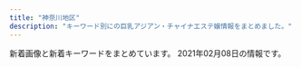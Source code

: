 ```yaml
---
title: "神奈川地区"
description: "キーワード別にの巨乳アジアン・チャイナエステ嬢情報をまとめました。"
---
```


新着画像と新着キーワードをまとめています。
2021年02月08日の情報です。

<DmmAffiliateIns />
<KeywordTable
  shops={
    [
    {
        "url": "http://hoguraku.info/",
        "name": "\u3055\u304f\u3089",
        "img_links": [
            "http://hoguraku.info/_src/22293781/sign.png",
            "http://hoguraku.info/_src/22294029/3_20180513213551306.jpg",
            "http://hoguraku.info/staff-4.jpg",
            "http://hoguraku.info/_src/22296695/pup.png",
            "http://hoguraku.info/_src/22293820/wechatimg744.jpg",
            "http://hoguraku.info/_src/22294024/1_20180513213551260.jpg",
            "http://hoguraku.info/_src/22266488/navi2_02.png",
            "http://hoguraku.info/_src/37673393/wechatimg98.jpg",
            "http://hoguraku.info/staff-2.jpg",
            "http://hoguraku.info/_src/22296687/pup.png",
            "http://hoguraku.info/_src/22294027/wechatimg239.jpg",
            "http://hoguraku.info/_src/22296697/pup.png",
            "http://hoguraku.info/_src/22266496/navi2_06.png",
            "http://hoguraku.info/_src/22266487/navi_02.png",
            "http://hoguraku.info/_src/22266494/navi2_05.png",
            "http://hoguraku.info/_src/22266489/navi_03.png",
            "http://hoguraku.info/_src/22294031/wechatimg175.jpg",
            "http://hoguraku.info/_src/22266486/navi2_01.png",
            "http://hoguraku.info/_src/42747719/img20200505151535254743.png",
            "http://hoguraku.info/_src/22294026/wechatimg239.jpg",
            "http://hoguraku.info/_src/22266491/navi_04.png",
            "http://hoguraku.info/_src/22266524/wechatimg96_20191205204603604.jpg",
            "http://hoguraku.info/_src/22293865/sign.png",
            "http://hoguraku.info/_src/22266485/navi_01.png",
            "http://hoguraku.info/_src/22266490/navi2_03.png",
            "http://hoguraku.info/_src/22294030/wechatimg175.jpg",
            "http://hoguraku.info/_src/22294028/3_20180513213551306.jpg",
            "http://hoguraku.info/_src/22294409/img20180513220122069421.png",
            "http://hoguraku.info/_src/22266398/img20180513214352559347.png",
            "http://hoguraku.info/_src/22266495/navi_06.png",
            "http://hoguraku.info/_src/22293610/pup.png",
            "http://hoguraku.info/_src/22266493/navi_05.png",
            "http://hoguraku.info/_src/22293601/newspinkup.png",
            "http://hoguraku.info/_src/25168346/staff-2_20180823215120776.jpg",
            "http://hoguraku.info/_src/22266492/navi2_04.png",
            "http://hoguraku.info/_src/22266400/wechatimg94_20191205204136458.jpg",
            "http://hoguraku.info/_src/22294025/1_20180513213551260.jpg",
            "http://hoguraku.info/staff-1.jpg",
            "http://hoguraku.info/staff-3.jpg"
        ],
        "station": "JR\u5927\u8239\u99c5\u6771\u53e3",
        "keywords": {}
    },
    {
        "url": "http://civebt.xyz/",
        "name": "\u9b54\u6cd5\u306e\u5973\u738b",
        "keywords": {
            "E": 8,
            "G": 4
        },
        "img_links": [
            "http://civebt.xyz/templets/default/picture/rec1.png",
            "http://civebt.xyz/uploads/201102/1-201102130FY09.png",
            "http://civebt.xyz/uploads/180620/1-1P62010154K00.png",
            "http://civebt.xyz/uploads/201103/1-201103091122a3.jpg",
            "http://civebt.xyz/uploads/201103/1-201103143450506.jpg",
            "http://civebt.xyz/uploads/201102/1-2011021306404K.png",
            "http://civebt.xyz/templets/default/picture/news.jpg",
            "http://civebt.xyz/uploads/201103/1-201103091150648.jpg",
            "http://civebt.xyz/templets/default/picture/staff_t.jpg",
            "http://civebt.xyz/templets/default/picture/interior_t.jpg",
            "http://civebt.xyz/uploads/201103/1-201103091136248.jpg",
            "http://civebt.xyz/uploads/180620/1-1P62010193X63.jpg",
            "http://civebt.xyz/templets/default/picture/head.jpg"
        ],
        "station": "\u6e58\u5357\u53f0\u99c5\u897f\u53e3"
    },
    {
        "url": "http://www.cc-girl.work/",
        "station": "\u4e0a\u5927\u5ca1\u99c5",
        "keywords": {},
        "name": "yuyu-\u3086\u3046\u3086-",
        "img_links": [
            "http://www.cc-girl.work/images/mobile.jpg",
            "http://www.cc-girl.work/images/3.jpg",
            "http://www.cc-girl.work/images/line.png",
            "http://www.cc-girl.work/images/rec1.jpg",
            "http://www.cc-girl.work/img/yaya1.jpg",
            "http://www.cc-girl.work/img/yuki1.jpg",
            "http://www.cc-girl.work/images/staff_t.jpg",
            "http://www.cc-girl.work/images/ac1.jpg",
            "http://www.cc-girl.work/images/sys1.jpg",
            "http://www.cc-girl.work/images/head.jpg",
            "http://www.cc-girl.work/images/int1.jpg",
            "http://www.cc-girl.work/images/interior_t.jpg",
            "http://www.cc-girl.work/img/miho1.jpg",
            "http://www.cc-girl.work/img/ai1.jpg",
            "http://www.cc-girl.work/images/5.jpg",
            "http://www.cc-girl.work/images/11.jpg",
            "http://www.cc-girl.work/img/momo1.jpg",
            "http://www.cc-girl.work/images/sys2.jpg",
            "http://www.cc-girl.work/images/8.jpg",
            "http://www.cc-girl.work/images/1.jpg",
            "http://www.cc-girl.work/images/rec2.jpg",
            "http://www.cc-girl.work/img/kaoru1.jpg",
            "http://www.cc-girl.work/img/yuri1.jpg",
            "http://www.cc-girl.work/img/kumi1.jpg",
            "http://www.cc-girl.work/images/4.jpg",
            "http://www.cc-girl.work/images/6.jpg",
            "http://www.cc-girl.work/images/10.jpg",
            "http://www.cc-girl.work/img/eri1.jpg",
            "http://www.cc-girl.work/images/7.jpg",
            "http://www.cc-girl.work/images/ta.jpg",
            "http://www.cc-girl.work/img/mari1.jpg",
            "http://www.cc-girl.work/images/news.jpg",
            "http://www.cc-girl.work/img/sizuka1.jpg",
            "http://www.cc-girl.work/images/9.jpg",
            "http://www.cc-girl.work/images/2.jpg"
        ]
    },
    {
        "img_links": [
            "http://izumi.ests.jp/images/mobile.jpg",
            "http://izumi.ests.jp/photos/sites/54/2020/09/2020092004565418.jpg",
            "http://izumi.ests.jp/photos/sites/54/2020/12/2020121307073529.jpg",
            "http://izumi.ests.jp/images/info.jpg",
            "http://izumi.ests.jp/images/s3.jpg",
            "http://izumi.ests.jp/images/service2.jpg",
            "http://izumi.ests.jp/images/room4.jpg",
            "http://izumi.ests.jp/images/room1.jpg",
            "http://izumi.ests.jp/photos/sites/54/2019/10/2019100205593058.jpg",
            "http://izumi.ests.jp/images/room3.jpg",
            "http://izumi.ests.jp/images/room2.jpg",
            "http://izumi.ests.jp/photos/sites/54/2020/05/2020051209400132.jpg",
            "http://izumi.ests.jp/photos/sites/54/2019/10/2019100205592997.jpg",
            "http://izumi.ests.jp/images/s1.jpg",
            "http://izumi.ests.jp/images/service3.jpg",
            "http://izumi.ests.jp/photos/sites/54/2020/07/2020070605483923.jpg",
            "http://izumi.ests.jp/images/s_news.jpg",
            "http://izumi.ests.jp/images/service4.jpg",
            "http://izumi.ests.jp/images/top.jpg",
            "http://izumi.ests.jp/images/service1.jpg",
            "http://izumi.ests.jp/images/info2.jpg"
        ],
        "url": "http://izumi.ests.jp/",
        "keywords": {
            "85": 28,
            "E": 7,
            "87": 7,
            "86": 7,
            "D": 35
        },
        "name": "\u6e58\u5357\u604b",
        "station": "\u6e58\u5357\u53f0\u99c5\u897f\u53e3"
    },
    {
        "img_links": [
            "http://ikoi.esjp.xyz/img/lr_01.jpg",
            "http://ikoi.esjp.xyz/girl/6.jpg",
            "http://ikoi.esjp.xyz/i/img/photo02.jpg",
            "http://ikoi.esjp.xyz/img/qr.jpg",
            "http://ikoi.esjp.xyz/img/sub_staff.jpg",
            "http://ikoi.esjp.xyz/i/img/photo01.jpg",
            "http://ikoi.esjp.xyz/i/img/photo03.jpg",
            "http://ikoi.esjp.xyz/i/img/photo06.jpg",
            "http://ikoi.esjp.xyz/img/room/photo03.jpg",
            "http://ikoi.esjp.xyz/girl/5.jpg",
            "http://ikoi.esjp.xyz/img/059.png",
            "http://ikoi.esjp.xyz/i/img/photo05.jpg",
            "http://ikoi.esjp.xyz/img/capinfo.jpg",
            "http://ikoi.esjp.xyz/girl/2.jpg",
            "http://ikoi.esjp.xyz/img/room/photo06.jpg",
            "http://ikoi.esjp.xyz/img/rec_top.png",
            "http://ikoi.esjp.xyz/girl/1.jpg",
            "http://ikoi.esjp.xyz/img/room/photo05.jpg",
            "http://ikoi.esjp.xyz/img/lr_02.jpg",
            "http://ikoi.esjp.xyz/girl/3.jpg",
            "http://ikoi.esjp.xyz/img/room/photo01.jpg",
            "http://ikoi.esjp.xyz/i/img/photo04.jpg",
            "http://ikoi.esjp.xyz/girl/4.jpg",
            "http://ikoi.esjp.xyz/img/room/photo02.jpg",
            "http://ikoi.esjp.xyz/img/pro_girl_line.jpg",
            "http://ikoi.esjp.xyz/img/room/photo04.jpg",
            "http://ikoi.esjp.xyz/img/top_pickback.png"
        ],
        "url": "http://ikoi.esjp.xyz/",
        "name": "\u61a9",
        "keywords": {},
        "station": "\u8ffd\u6d5c\u99c5"
    },
    {
        "url": "http://biraku.est-u.com",
        "img_links": [
            "http://biraku.est-u.com/images/index_12.png",
            "http://biraku.est-u.com/images/index_06.png",
            "http://biraku.est-u.com/staff/3.jpg",
            "http://biraku.est-u.com/images/staff_08.png",
            "http://biraku.est-u.com/images/s3.jpg",
            "http://biraku.est-u.com/images/indexb_08.png",
            "http://biraku.est-u.com/staff/1.jpg",
            "http://biraku.est-u.com/images/04.jpg",
            "http://biraku.est-u.com/staff/6.jpg",
            "http://biraku.est-u.com/images/index_04.png",
            "http://biraku.est-u.com/images/03.jpg",
            "http://biraku.est-u.com/images/02.jpg",
            "http://biraku.est-u.com/images/index2_07.png",
            "http://biraku.est-u.com/images/index_10.png",
            "http://biraku.est-u.com/images/06.jpg",
            "http://biraku.est-u.com/images/index_08.png",
            "http://biraku.est-u.com/staff/4.jpg",
            "http://biraku.est-u.com/staff/5.jpg",
            "http://biraku.est-u.com/images/index_07.png",
            "http://biraku.est-u.com/images/index_05.png",
            "http://biraku.est-u.com/images/01.jpg",
            "http://biraku.est-u.com/staff/2.jpg"
        ],
        "name": "\u7f8e\u697d",
        "station": "\u65b0\u9017\u5b50\u99c5\u5317\u53e31",
        "keywords": {}
    },
    {
        "name": "\u83ef\u84ee",
        "station": "JR\u8305\u30f6\u5d0e\u99c5\u5317\u53e3",
        "url": "http://karen.ies.fun/",
        "keywords": {
            "86": 3,
            "D": 3
        },
        "img_links": [
            "http://karen.ies.fun/images/1.jpg",
            "http://karen.ies.fun/photos/sites/12/2018/10/2018100413085114.jpg",
            "http://karen.ies.fun/images/info2.jpg",
            "http://karen.ies.fun/images/amore.jpg",
            "http://karen.ies.fun/photos/sites/12/2018/10/2018100413085055.jpg",
            "http://karen.ies.fun/images/room2.jpg",
            "http://karen.ies.fun/images/bj3.jpg",
            "http://karen.ies.fun/images/s_link.jpg",
            "http://karen.ies.fun/images/room1.jpg",
            "http://karen.ies.fun/images/mobile.jpg",
            "http://karen.ies.fun/images/s_info.jpg",
            "http://karen.ies.fun/images/top.jpg",
            "http://karen.ies.fun/images/room4.jpg",
            "http://karen.ies.fun/images/bj1.jpg",
            "http://karen.ies.fun/images/room3.jpg",
            "http://karen.ies.fun/photos/sites/12/2019/04/2019042908245397.jpg",
            "http://karen.ies.fun/images/s_staff.jpg"
        ]
    },
    {
        "station": "JR\u8305\u30f6\u5d0e\u99c5\u5357\u53e3",
        "url": "http://www.hamabei.com/",
        "keywords": {},
        "img_links": [
            "http://www.hamabei.com/images/buttona_07.jpg",
            "http://www.hamabei.com/images/nana1.jpg",
            "http://www.hamabei.com/images/kaori1.jpg",
            "http://www.hamabei.com/images/giral007.jpg",
            "http://www.hamabei.com/images/qr.jpg",
            "http://www.hamabei.com/images/giral012.jpg",
            "http://www.hamabei.com/images/giral014.jpg",
            "http://www.hamabei.com/images/buttona_05.jpg",
            "http://www.hamabei.com/images/buttona_06.jpg",
            "http://www.hamabei.com/images/buttona_08.jpg",
            "http://www.hamabei.com/images/giral015.jpg",
            "http://www.hamabei.com/images/miki1.jpg",
            "http://www.hamabei.com/images/buttona_04.jpg",
            "http://www.hamabei.com/images/yuka1.jpg",
            "http://www.hamabei.com/images/giral009.jpg",
            "http://www.hamabei.com/images/buttona_03.jpg"
        ],
        "name": "\u6d5c\u8fba\u306e\u604b"
    },
    {
        "station": "JR\u85e4\u6ca2\u99c5\u5357\u53e3",
        "url": "http://f-kaori.work/",
        "name": "\u85ab",
        "img_links": [
            "http://f-kaori.work/sp/images/int2.png",
            "http://f-kaori.work/images/8.jpg",
            "http://f-kaori.work/img/yumi1.jpg",
            "http://f-kaori.work/images/sisu.png",
            "http://f-kaori.work/sp/img/yoka1.jpg",
            "http://f-kaori.work/sp/img/sin1.jpg",
            "http://f-kaori.work/sp/images/rec3.png",
            "http://f-kaori.work/images/interior_t.jpg",
            "http://f-kaori.work/sp/images/news.png",
            "http://f-kaori.work/img/sasa1.jpg",
            "http://f-kaori.work/sp/images/sisu_t.png",
            "http://f-kaori.work/sp/images/int1.png",
            "http://f-kaori.work/sp/menu/interior.jpg",
            "http://f-kaori.work/sp/images/6.jpg",
            "http://f-kaori.work/sp/menu/staff.jpg",
            "http://f-kaori.work/images/line.png",
            "http://f-kaori.work/sp/img/aya1.jpg",
            "http://f-kaori.work/sp/images/5.jpg",
            "http://f-kaori.work/sp/images/8.jpg",
            "http://f-kaori.work/images/1.jpg",
            "http://f-kaori.work/sp/images/3.jpg",
            "http://f-kaori.work/sp/images/1.jpg",
            "http://f-kaori.work/images/rec2.jpg",
            "http://f-kaori.work/sp/images/newsb.png",
            "http://f-kaori.work/sp/images/top.jpg",
            "http://f-kaori.work/img/yoka1.jpg",
            "http://f-kaori.work/images/news.png",
            "http://f-kaori.work/sp/images/footer.png",
            "http://f-kaori.work/images/sys.png",
            "http://f-kaori.work/sp/images/tel.jpg",
            "http://f-kaori.work/sp/images/staff_t.jpg",
            "http://f-kaori.work/img/sin1.jpg",
            "http://f-kaori.work/images/int2.png",
            "http://f-kaori.work/sp/images/7.jpg",
            "http://f-kaori.work/images/sisu_t.jpg",
            "http://f-kaori.work/images/rec1.png",
            "http://f-kaori.work/images/7.jpg",
            "http://f-kaori.work/sp/img/yumi1.jpg",
            "http://f-kaori.work/images/6.jpg",
            "http://f-kaori.work/images/int1.png",
            "http://f-kaori.work/images/3.jpg",
            "http://f-kaori.work/sp/images/pc.jpg",
            "http://f-kaori.work/images/concept.png",
            "http://f-kaori.work/img/aya1.jpg",
            "http://f-kaori.work/sp/img/sasa1.jpg",
            "http://f-kaori.work/images/mobile.jpg",
            "http://f-kaori.work/sp/images/sys.png",
            "http://f-kaori.work/sp/images/rec1.png",
            "http://f-kaori.work/images/head.jpg",
            "http://f-kaori.work/sp/images/interior_t.jpg",
            "http://f-kaori.work/sp/images/rec2.jpg",
            "http://f-kaori.work/images/staff_t.jpg",
            "http://f-kaori.work/sp/menu/top.jpg",
            "http://f-kaori.work/images/sm.jpg",
            "http://f-kaori.work/sp/images/sisu.jpg",
            "http://f-kaori.work/sp/images/topgirl.png",
            "http://f-kaori.work/images/5.jpg",
            "http://f-kaori.work/img/emi1.jpg",
            "http://f-kaori.work/sp/images/head.jpg",
            "http://f-kaori.work/sp/img/emi1.jpg"
        ],
        "keywords": {}
    },
    {
        "station": "JR\u85e4\u6ca2\u99c5\u5357\u53e3",
        "url": "http://lavender-est.xyz/",
        "name": "\u30e9\u30d9\u30f3\u30c0\u30fc",
        "img_links": [
            "http://lavender-est.xyz/girl/11.jpg",
            "http://lavender-est.xyz/girl/9.jpg",
            "http://lavender-est.xyz/girl/7_2.jpg",
            "http://lavender-est.xyz/images/pro_girl_line.jpg",
            "http://lavender-est.xyz/girl/5.jpg",
            "http://lavender-est.xyz/girl/9_1.jpg",
            "http://lavender-est.xyz/girl/14_1.jpg",
            "http://lavender-est.xyz/images/room/r1.jpg",
            "http://lavender-est.xyz/images/room/r2.jpg",
            "http://lavender-est.xyz/images/lr_02.jpg",
            "http://lavender-est.xyz/images/bar_staff.jpg",
            "http://lavender-est.xyz/girl/14_2.jpg",
            "http://lavender-est.xyz/girl/3_1.jpg",
            "http://lavender-est.xyz/girl/4_1.jpg",
            "http://lavender-est.xyz/girl/9_2.jpg",
            "http://lavender-est.xyz/images/top01.jpg",
            "http://lavender-est.xyz/girl/2.jpg",
            "http://lavender-est.xyz/girl/3.jpg",
            "http://lavender-est.xyz/girl/8_1.jpg",
            "http://lavender-est.xyz/girl/4.jpg",
            "http://lavender-est.xyz/girl/15.jpg",
            "http://lavender-est.xyz/girl/10.jpg",
            "http://lavender-est.xyz/girl/5_2.jpg",
            "http://lavender-est.xyz/girl/5_1.jpg",
            "http://lavender-est.xyz/girl/7.jpg",
            "http://lavender-est.xyz/girl/7_1.jpg",
            "http://lavender-est.xyz/girl/8.jpg",
            "http://lavender-est.xyz/girl/15_1.jpg",
            "http://lavender-est.xyz/girl/10_1.jpg",
            "http://lavender-est.xyz/girl/11_2.jpg",
            "http://lavender-est.xyz/images/mobile.png",
            "http://lavender-est.xyz/images/twitter.jpg",
            "http://lavender-est.xyz/girl/2_1.jpg",
            "http://lavender-est.xyz/images/room/r4.jpg",
            "http://lavender-est.xyz/girl/14.jpg",
            "http://lavender-est.xyz/i/girl/4.jpg",
            "http://lavender-est.xyz/images/tel.png",
            "http://lavender-est.xyz/images/room/r3.jpg",
            "http://lavender-est.xyz/girl/11_1.jpg"
        ],
        "keywords": {}
    },
    {
        "name": "\u7652\u5fc3\u5712",
        "url": "http://yushinen.info/",
        "keywords": {},
        "station": "JR\u85e4\u6ca2\u99c5\u5357\u53e3",
        "img_links": [
            "http://yushinen.info/images/g5.jpg",
            "http://yushinen.info/images/mobile.png",
            "http://yushinen.info/images/miki1.jpg",
            "http://yushinen.info/images/g0.jpg",
            "http://yushinen.info/images/room3.jpg",
            "http://yushinen.info/images/saya1.jpg",
            "http://yushinen.info/images/g4.jpg",
            "http://yushinen.info/images/room6.jpg",
            "http://yushinen.info/images/nei-03.png",
            "http://yushinen.info/images/g6.jpg",
            "http://yushinen.info/images/g2.jpg",
            "http://yushinen.info/images/room2.jpg",
            "http://yushinen.info/images/g7.jpg",
            "http://yushinen.info/images/eri1.jpg",
            "http://yushinen.info/images/info.png",
            "http://yushinen.info/images/ami1.jpg",
            "http://yushinen.info/images/room4.jpg",
            "http://yushinen.info/images/room1.jpg",
            "http://yushinen.info/images/g1.jpg",
            "http://yushinen.info/images/nana1.jpg",
            "http://yushinen.info/images/top.jpg",
            "http://yushinen.info/images/room5.jpg",
            "http://yushinen.info/images/flw.png",
            "http://yushinen.info/images/g3.jpg"
        ]
    },
    {
        "name": "\u30df\u30e9\u30dc\u30eb",
        "url": "http://esbest.info/",
        "keywords": {
            "D": 4,
            "87": 1,
            "85": 1,
            "86": 3,
            "E": 1
        },
        "station": "JR\u6771\u6238\u585a\u99c5\u6771\u53e3",
        "img_links": [
            "http://esbest.info/images/store/01.jpg",
            "http://esbest.info/images/store/03.jpg",
            "http://esbest.info/images/returnBtn.png",
            "http://esbest.info/images/store/04.jpg",
            "http://esbest.info/js/sliderLine/slide_prev.png",
            "http://esbest.info/staffPhoto/s20200526161929.jpg",
            "http://esbest.info/uploadfiles/images/campaignEsbestInfo1.jpg",
            "http://esbest.info/staffPhoto/s20200109133117.jpg",
            "http://esbest.info/js/sliderLine/slide_next.png",
            "http://esbest.info/images/store/02.jpg",
            "http://esbest.info/staffPhoto/b20200205123504.jpg",
            "http://esbest.info/staffPhoto/s20200519140451.jpg",
            "http://esbest.info/staffPhoto/s20200205123504.jpg",
            "http://esbest.info/images/mobile.jpg",
            "http://esbest.info/staffPhoto/b20200519140451.jpg",
            "http://esbest.info/staffPhoto/b20200111165529.jpg",
            "http://esbest.info/staffPhoto/s20200111165529.jpg",
            "http://esbest.info/staffPhoto/b20200526161929.jpg",
            "http://esbest.info/staffPhoto/b20200109133117.jpg"
        ]
    },
    {
        "keywords": {
            "E": 3,
            "86": 15,
            "D": 12
        },
        "img_links": [
            "http://pretty-esthe.com/images/evetop.png",
            "http://pretty-esthe.com/images/r2.jpg",
            "http://pretty-esthe.com/images/r3.jpg",
            "http://pretty-esthe.com/images/r1.jpg",
            "http://pretty-esthe.com/images/r4.jpg",
            "http://pretty-esthe.com/images/cg09.jpg",
            "http://pretty-esthe.com/images/cg07.jpg",
            "http://pretty-esthe.com/images/cg06.jpg",
            "http://pretty-esthe.com/images/news.png",
            "http://pretty-esthe.com/images/staff_s.png",
            "http://pretty-esthe.com/images/cg05.jpg",
            "http://pretty-esthe.com/images/cg10.jpg",
            "http://pretty-esthe.com/images/top.png"
        ],
        "station": "JR\u6238\u585a\u99c5\u6771\u53e3",
        "name": "\u840c\u3048",
        "url": "http://pretty-esthe.com/"
    },
    {
        "keywords": {
            "89": 5,
            "87": 1,
            "E": 2,
            "92": 2,
            "D": 6
        },
        "url": "http://meido.est888.com/",
        "img_links": [
            "http://meido.est888.com/css/staff/staff004.jpg",
            "http://meido.est888.com/css/staff/staff001.jpg",
            "http://meido.est888.com/css/staff/staff0006.jpg",
            "http://meido.est888.com/css/nav/nav-002.jpg",
            "http://meido.est888.com/css/staff/staff005.jpg",
            "http://meido.est888.com/css/top-left01.jpg",
            "http://meido.est888.com/css/osusume34.jpg",
            "http://meido.est888.com/css/nav/nav-001.jpg",
            "http://meido.est888.com/css/staff/staff003.jpg",
            "http://meido.est888.com/css/top02.jpg",
            "http://meido.est888.com/css/nav/nav-003.jpg",
            "http://meido.est888.com/css/top-left02.jpg",
            "http://meido.est888.com/css/nav/nav-005.jpg",
            "http://meido.est888.com/css/nav/nav-004.jpg",
            "http://meido.est888.com/css/staff/staff007.jpg",
            "http://meido.est888.com/css/nav/nav-006.jpg",
            "http://meido.est888.com/css/tel.png",
            "http://meido.est888.com/css/staff/staff0008.jpg",
            "http://meido.est888.com/css/staff/staff002.jpg"
        ],
        "name": "\u30e1\u30a4\u30c9",
        "station": "JR\u6771\u6238\u585a\u99c5\u6771\u53e3"
    },
    {
        "img_links": [
            "http://yu-raku.info/staff/s-nana1.jpg",
            "http://yu-raku.info/staff/s-kana1.jpg",
            "http://yu-raku.info/images/bar-cover.png",
            "http://yu-raku.info/images/bar-interior.png",
            "http://yu-raku.info/staff/s-yuko1.jpg",
            "http://yu-raku.info/sp/images/bar-cam.png",
            "http://yu-raku.info/staff/s-emi4.jpg",
            "http://yu-raku.info/staff/s-miki1.jpg",
            "http://yu-raku.info/images/bar-therapist.png",
            "http://yu-raku.info/staff/s-emi3.jpg",
            "http://yu-raku.info/staff/s-emi5.jpg",
            "http://yu-raku.info/sp/images/bar-cover.png",
            "http://yu-raku.info/images/fotter.jpg",
            "http://yu-raku.info/images/bar-info.png",
            "http://yu-raku.info/images/b-interior.jpg",
            "http://yu-raku.info/staff/s-sayuri1.jpg",
            "http://yu-raku.info/images/bar-cam.png",
            "http://yu-raku.info/images/pic-interior.png",
            "http://yu-raku.info/staff/s-niri1.jpg",
            "http://yu-raku.info/images/c-therapist0.png",
            "http://yu-raku.info/sp/images/b-tel.png",
            "http://yu-raku.info/images/c-top0.png"
        ],
        "keywords": {},
        "name": "\u60a0\u697d",
        "station": "JR\u5927\u8239\u99c5\u6771\u53e3",
        "url": "http://yu-raku.info/"
    },
    {
        "station": "JR\u85e4\u6ca2\u99c5\u5357\u53e3",
        "name": "\u82b1\u306e\u6249",
        "keywords": {
            "C": 13
        },
        "img_links": [
            "http://hana-tobira.xyz/images/g5.jpg",
            "http://hana-tobira.xyz/images/g7.jpg",
            "http://hana-tobira.xyz/images/g4.jpg",
            "http://hana-tobira.xyz/images/g6.jpg",
            "http://hana-tobira.xyz/images/g2.jpg",
            "http://hana-tobira.xyz/images/pickup_t.jpg",
            "http://hana-tobira.xyz/images/mobile.jpg",
            "http://hana-tobira.xyz/images/g.jpg",
            "http://hana-tobira.xyz/images/end.png",
            "http://hana-tobira.xyz/images/tite-link.jpg",
            "http://hana-tobira.xyz/images/tite-i.png",
            "http://hana-tobira.xyz/images/tite-staff.jpg"
        ],
        "url": "http://hana-tobira.xyz/"
    },
    {
        "keywords": {
            "D": 48,
            "C": 40,
            "85": 12,
            "86": 24,
            "87": 12
        },
        "name": "\u30ab\u30ce\u30b8\u30e7\u306e\u90e8\u5c4b",
        "url": "https://kanojyo-room.jpn.cm/",
        "img_links": [
            "https://kanojyo-room.jpn.cm/images/room1.jpg",
            "https://kanojyo-room.jpn.cm/photos/sites/24/2020/08/2020083117275977.jpg",
            "https://kanojyo-room.jpn.cm/images/room2.jpg",
            "https://kanojyo-room.jpn.cm/images/close_eject.png",
            "https://kanojyo-room.jpn.cm/images/link_nav02.jpg",
            "https://kanojyo-room.jpn.cm/images/img_eject.jpg",
            "https://kanojyo-room.jpn.cm/images/sp_top.jpg",
            "https://kanojyo-room.jpn.cm/photos/sites/24/2020/08/2020083117275898.jpg",
            "https://kanojyo-room.jpn.cm/images/tit_new.jpg",
            "https://kanojyo-room.jpn.cm/images/room6.jpg",
            "https://kanojyo-room.jpn.cm/photos/sites/24/2020/08/2020083117275756.jpg",
            "https://kanojyo-room.jpn.cm/images/room4.jpg",
            "https://kanojyo-room.jpn.cm/images/top.png",
            "https://kanojyo-room.jpn.cm/images/room3.jpg",
            "https://kanojyo-room.jpn.cm/images/tit_eject.jpg",
            "https://kanojyo-room.jpn.cm/images/link_nav05.jpg",
            "https://kanojyo-room.jpn.cm/images/link_nav06.jpg",
            "https://kanojyo-room.jpn.cm/images/btn_eject.jpg",
            "https://kanojyo-room.jpn.cm/images/room5.jpg",
            "https://kanojyo-room.jpn.cm/images/link_nav03.jpg",
            "https://kanojyo-room.jpn.cm/images/link_nav01.jpg",
            "https://kanojyo-room.jpn.cm/images/link_nav07.jpg",
            "https://kanojyo-room.jpn.cm/images/link_nav04.jpg",
            "https://kanojyo-room.jpn.cm/images/tit_face.jpg",
            "https://kanojyo-room.jpn.cm/photos/sites/24/2020/08/2020083117275958.jpg"
        ],
        "station": "\u4e0a\u5927\u5ca1\u99c5"
    },
    {
        "keywords": {
            "86": 2,
            "85": 2,
            "D": 4
        },
        "url": "https://mitsunoaji.oks.bz/",
        "station": "JR\u5c0f\u7530\u539f\u99c5\u6771\u53e3",
        "img_links": [
            "https://mitsunoaji.oks.bz/images/side_mobile.jpg",
            "https://mitsunoaji.oks.bz/photos/sites/22/2021/01/202101310909491.jpg",
            "https://mitsunoaji.oks.bz/images/top.png",
            "https://mitsunoaji.oks.bz/images/ico01.png",
            "https://mitsunoaji.oks.bz/images/link_nav02.jpg",
            "https://mitsunoaji.oks.bz/images/top_slider01.jpg",
            "https://mitsunoaji.oks.bz/photos/sites/22/2021/01/2021013109095052.jpg",
            "https://mitsunoaji.oks.bz/images/link_nav04.jpg",
            "https://mitsunoaji.oks.bz/photos/sites/22/2021/01/2021013109095137.jpg",
            "https://mitsunoaji.oks.bz/images/info3.jpg",
            "https://mitsunoaji.oks.bz/photos/sites/22/2021/01/202101310909471.jpg",
            "https://mitsunoaji.oks.bz/images/link_nav01.jpg",
            "https://mitsunoaji.oks.bz/images/link_nav07.jpg",
            "https://mitsunoaji.oks.bz/images/link_nav05.jpg",
            "https://mitsunoaji.oks.bz/images/side_link.jpg",
            "https://mitsunoaji.oks.bz/images/info1.jpg",
            "https://mitsunoaji.oks.bz/images/link_nav06.jpg",
            "https://mitsunoaji.oks.bz/images/top_slider02.jpg",
            "https://mitsunoaji.oks.bz/images/side_tel.jpg",
            "https://mitsunoaji.oks.bz/images/sp_top.jpg",
            "https://mitsunoaji.oks.bz/images/info2.jpg",
            "https://mitsunoaji.oks.bz/images/link_nav03.jpg"
        ],
        "name": "\u306f\u3060\u304b\u306e\u3053\u3053\u308d"
    },
    {
        "station": "JR\u85e4\u6ca2\u99c5\u5357\u53e3",
        "name": "Barbie \uff5e\u30d0\u30fc\u30d3\u30fc\uff5e",
        "img_links": [
            "http://www.barbie.masg.info/images/btn2.png",
            "http://www.barbie.masg.info/files/001.jpg",
            "http://www.barbie.masg.info/files/006-02.jpg",
            "http://www.barbie.masg.info/files/007-02.jpg",
            "http://www.barbie.masg.info/files/005-02.jpg",
            "http://www.barbie.masg.info/images/icon_staff.png",
            "http://www.barbie.masg.info/files/005.jpg",
            "http://www.barbie.masg.info/images/mainImg_sub.jpg",
            "http://www.barbie.masg.info/images/icon_tel.png",
            "http://www.barbie.masg.info/files/007.jpg",
            "http://www.barbie.masg.info/files/002.jpg",
            "http://www.barbie.masg.info/files/006.jpg",
            "http://www.barbie.masg.info/images/icon_info.png",
            "http://www.barbie.masg.info/files/002-02.jpg",
            "http://www.barbie.masg.info/files/003.jpg",
            "http://www.barbie.masg.info/files/003-02.jpg",
            "http://www.barbie.masg.info/files/004-02.jpg",
            "http://www.barbie.masg.info/files/004.jpg",
            "http://www.barbie.masg.info/images/icon_top.png",
            "http://www.barbie.masg.info/images/index_sm.png",
            "http://www.barbie.masg.info/files/001-02.jpg"
        ],
        "keywords": {
            "C": 8,
            "D": 20,
            "86": 8,
            "87": 12,
            "88": 8
        },
        "url": "http://www.barbie.masg.info/"
    },
    {
        "name": "\u30ea\u30d6\u30ec\u30b9",
        "station": "JR\u6771\u6238\u585a\u99c5\u897f\u53e3",
        "keywords": {
            "C": 1,
            "E": 1,
            "D": 2,
            "89": 1
        },
        "url": "http://es-libres.com/",
        "img_links": [
            "http://es-libres.com/images/guide.jpg",
            "http://es-libres.com/images/gallery/04.jpg",
            "http://es-libres.com/staffPhoto/b20201007072633.jpg",
            "http://es-libres.com/js/sliderLine/slide_next.png",
            "http://es-libres.com/images/returnBtn.png",
            "http://es-libres.com/staffPhoto/b20201007072654.jpg",
            "http://es-libres.com/uploadfiles/Image/campaignEsLibresCom.jpg",
            "http://es-libres.com/images/mobile.jpg",
            "http://es-libres.com/staffPhoto/s20201007072718.jpg",
            "http://es-libres.com/staffPhoto/s20201007072654.jpg",
            "http://es-libres.com/images/gallery/01.jpg",
            "http://es-libres.com/images/gallery/02.jpg",
            "http://es-libres.com/js/sliderLine/slide_prev.png",
            "http://es-libres.com/staffPhoto/s20201007072550.jpg",
            "http://es-libres.com/images/gallery/03.jpg",
            "http://es-libres.com/staffPhoto/s20201007072633.jpg",
            "http://es-libres.com/staffPhoto/b20201007072550.jpg",
            "http://es-libres.com/staffPhoto/b20201007072718.jpg"
        ]
    },
    {
        "url": "http://sui-en.work/",
        "name": "\u968f\u7e01",
        "keywords": {},
        "img_links": [
            "http://sui-en.work/images/sys3.png",
            "http://sui-en.work/images/4.png",
            "http://sui-en.work/images/staff_t.png",
            "http://sui-en.work/images/sys1.jpg",
            "http://sui-en.work/img/yuki1.jpg",
            "http://sui-en.work/images/head.jpg",
            "http://sui-en.work/img/hana1.jpg",
            "http://sui-en.work/images/tr.jpg",
            "http://sui-en.work/images/int2.png",
            "http://sui-en.work/images/interior_t.png",
            "http://sui-en.work/images/3.png",
            "http://sui-en.work/images/mobile.jpg",
            "http://sui-en.work/images/int3.png",
            "http://sui-en.work/images/news.jpg",
            "http://sui-en.work/images/1.png",
            "http://sui-en.work/images/ta.jpg",
            "http://sui-en.work/images/int1.png",
            "http://sui-en.work/images/b2.jpg",
            "http://sui-en.work/images/b1.jpg",
            "http://sui-en.work/img/sena1.jpg",
            "http://sui-en.work/images/sys2.jpg",
            "http://sui-en.work/img/kaori1.jpg",
            "http://sui-en.work/images/info.jpg",
            "http://sui-en.work/images/2.png"
        ],
        "station": "JR\u5e73\u585a\u99c5\u5317\u53e3"
    },
    {
        "img_links": [
            "http://oppama.iest.info/images/room6.jpg",
            "http://oppama.iest.info/images/s_news.png",
            "http://oppama.iest.info/images/bj3.jpg",
            "http://oppama.iest.info/images/l1.jpg",
            "http://cdn.dino-es.com/images/logo/150x40DinoEs.png",
            "http://oppama.iest.info/images/room3.jpg",
            "http://cdn.dino-es.com/images/line.jpg",
            "http://oppama.iest.info/photos/sites/10/2018/05/2018053009323210.jpg",
            "http://oppama.iest.info/images/room5.jpg",
            "http://oppama.iest.info/photos/sites/10/2018/07/2018073109281740.jpg",
            "http://oppama.iest.info/images/s_staff.jpg",
            "http://oppama.iest.info/images/top.jpg",
            "http://oppama.iest.info/photos/sites/10/2018/05/2018053009323253.jpg",
            "http://oppama.iest.info/photos/sites/10/2018/07/2018073109281695.jpg",
            "http://oppama.iest.info/images/s_news2.png",
            "http://oppama.iest.info/photos/sites/10/2018/05/2018053009323372.jpg",
            "http://oppama.iest.info/images/mobile.png",
            "http://cdn.dino-es.com/images/allpics/KL77e92f55838704c7de0a1eb6ca2a81a0/4ec1d6974658a8b101911755e5d05691.jpg",
            "http://oppama.iest.info/photos/sites/10/2018/07/2018073109281759.jpg",
            "http://oppama.iest.info/photos/sites/10/2018/07/2018073109281781.jpg",
            "http://oppama.iest.info/photos/sites/10/2018/07/2018073109281797.jpg",
            "http://oppama.iest.info/images/room4.jpg",
            "http://oppama.iest.info/images/room1.jpg",
            "http://oppama.iest.info/images/s_pick.png",
            "http://oppama.iest.info/photos/sites/10/2018/05/2018053009323272.jpg",
            "http://oppama.iest.info/images/room2.jpg"
        ],
        "url": "http://oppama.iest.info/",
        "keywords": {
            "87": 3,
            "C": 3,
            "D": 15,
            "85": 3,
            "86": 12
        },
        "name": "\u8ffd\u6d5c\u30de\u30c3\u30b5\u30fc\u30b8",
        "station": "\u8ffd\u6d5c\u99c5"
    },
    {
        "keywords": {
            "C": 11
        },
        "name": "\u5922\u90fd\u7f8e",
        "station": "JR\u5c0f\u7530\u539f\u99c5\u6771\u53e3",
        "img_links": [
            "http://www.airi-est.xyz/images/clear_line.png",
            "http://www.airi-est.xyz/images/sub_staff.png",
            "http://www.airi-est.xyz/images/return.png",
            "http://www.airi-est.xyz/images/sub_news.png",
            "http://www.airi-est.xyz/girl/9.jpg",
            "http://www.airi-est.xyz/girl/3.jpg",
            "http://www.airi-est.xyz/images/rec-top.jpg",
            "http://www.airi-est.xyz/images/qr.jpg",
            "http://www.airi-est.xyz/images/sub_pickup.png",
            "http://www.airi-est.xyz/images/room3.jpg",
            "http://www.airi-est.xyz/images/room4.jpg",
            "http://www.airi-est.xyz/images/tel.png",
            "http://www.airi-est.xyz/images/room2.jpg",
            "http://www.airi-est.xyz/images/icon_call.png",
            "http://www.airi-est.xyz/girl/6.jpg",
            "http://www.airi-est.xyz/images/room1.jpg",
            "http://www.airi-est.xyz/images/info.jpg",
            "http://www.airi-est.xyz/girl/1.jpg"
        ],
        "url": "http://www.airi-est.xyz/"
    },
    {
        "station": "\u5584\u884c\u99c5\u6771\u53e3",
        "img_links": [
            "http://treat-rlx.com/pic/topimg3.png",
            "http://treat-rlx.com/img/ttl_mobile.png",
            "http://treat-rlx.com/staff/mika/01mb.jpg",
            "http://treat-rlx.com/img/ttl_staff.jpg",
            "http://treat-rlx.com/pic/topimg2.png",
            "http://treat-rlx.com/staff/mika/01.jpg",
            "http://treat-rlx.com/pic/topimg5.png",
            "http://treat-rlx.com/img/att.png",
            "http://treat-rlx.com/pic/topimg1.png",
            "http://treat-rlx.com/img/ttl_rec.png",
            "http://treat-rlx.com/pic/topimg4.png",
            "http://treat-rlx.com/pic/head.jpg",
            "http://treat-rlx.com/i/files/homeimg.jpg",
            "http://treat-rlx.com/staff/aya/01.jpg",
            "http://treat-rlx.com/staff/aya/01mb.jpg"
        ],
        "keywords": {
            "C": 11
        },
        "url": "http://treat-rlx.com/",
        "name": "\u798f\u7e01"
    },
    {
        "keywords": {
            "83": 4,
            "D": 8,
            "C": 15,
            "86": 8
        },
        "img_links": [
            "http://oil.abnavi.info/images/s_staff.jpg",
            "http://oil.abnavi.info/photos/sites/44/2020/10/2020101108503429.jpg",
            "http://oil.abnavi.info/images/room4.jpg",
            "http://oil.abnavi.info/images/room3.jpg",
            "http://oil.abnavi.info/images/s_link.jpg",
            "http://oil.abnavi.info/images/hua.jpg",
            "http://oil.abnavi.info/images/s_news.jpg",
            "http://oil.abnavi.info/images/room1.jpg",
            "http://oil.abnavi.info/images/room2.jpg",
            "http://oil.abnavi.info/photos/sites/44/2020/11/2020112910045926.jpg",
            "http://oil.abnavi.info/images/bj1.jpg",
            "http://oil.abnavi.info/images/bj3.jpg",
            "http://oil.abnavi.info/photos/sites/44/2020/10/2020101108503412.jpg",
            "http://oil.abnavi.info/images/new.jpg",
            "http://oil.abnavi.info/images/top.png"
        ],
        "url": "http://oil.abnavi.info/",
        "name": "\u30a2\u30ed\u30a8",
        "station": "\u9db4\u5dfb\u6e29\u6cc9\u99c5\u5317\u53e3"
    },
    {
        "img_links": [
            "http://o-jp.com/tsubaki/images/t_discount.jpg",
            "http://o-jp.com/tsubaki/images/index_enter.jpg",
            "http://o-jp.com/tsubaki/images/mimi1.jpg",
            "http://o-jp.com/tsubaki/images/photo03.jpg",
            "http://o-jp.com/tsubaki/images/t_mobile.jpg",
            "http://o-jp.com/tsubaki/images/photo04.jpg",
            "http://o-jp.com/tsubaki/images/photo02.jpg",
            "http://o-jp.com/tsubaki/images/photo01.jpg"
        ],
        "keywords": {
            "C": 6
        },
        "station": "JR\u5e73\u585a\u99c5\u897f\u53e3",
        "url": "http://o-jp.com/tsubaki/",
        "name": "\u693f"
    },
    {
        "img_links": [
            "http://yacho.est-u.com/images/4.jpg",
            "http://yacho.est-u.com/images/6.jpg",
            "http://yacho.est-u.com/images/3.jpg",
            "http://yacho.est-u.com/images/5.jpg",
            "http://yacho.est-u.com/images/index_03.jpg",
            "http://yacho.est-u.com/images/index_15.jpg",
            "http://yacho.est-u.com/images/index_07.jpg",
            "http://yacho.est-u.com/images/2.jpg",
            "http://yacho.est-u.com/images/index_06.jpg",
            "http://yacho.est-u.com/images/index_01.jpg",
            "http://yacho.est-u.com/images/index_04.jpg",
            "http://yacho.est-u.com/images/index_05.jpg",
            "http://yacho.est-u.com/images/1.jpg",
            "http://yacho.est-u.com/images/index_17.jpg",
            "http://yacho.est-u.com/images/staff_03.jpg",
            "http://yacho.est-u.com/images/index_02.jpg",
            "http://yacho.est-u.com/images/k2.jpg",
            "http://yacho.est-u.com/images/index_12.jpg",
            "http://yacho.est-u.com/images/k1.jpg",
            "http://yacho.est-u.com/images/index_14.jpg",
            "http://yacho.est-u.com/images/staff_01.jpg",
            "http://yacho.est-u.com/images/index_10.jpg"
        ],
        "url": "http://yacho.est-u.com/",
        "name": "\u591c\u8776",
        "keywords": {},
        "station": "JR\u85e4\u6ca2\u99c5\u5357\u53e3"
    },
    {
        "img_links": [
            "http://baraen.xyz/images/miki2.jpg",
            "http://baraen.xyz/images/mobile.jpg",
            "http://baraen.xyz/images/g4.jpg",
            "http://baraen.xyz/images/maga.jpg",
            "http://baraen.xyz/images/room1.jpg",
            "http://baraen.xyz/images/room2.jpg",
            "http://baraen.xyz/images/kanban.jpg",
            "http://baraen.xyz/images/g0.jpg",
            "http://baraen.xyz/images/room4.jpg",
            "http://baraen.xyz/images/mafaxine_d.jpg",
            "http://baraen.xyz/images/g6.jpg",
            "http://baraen.xyz/images/mafaxine_j.jpg",
            "http://baraen.xyz/images/g3.jpg",
            "http://baraen.xyz/images/room6.jpg",
            "http://baraen.xyz/images/g1.jpg",
            "http://baraen.xyz/images/miki1.jpg",
            "http://baraen.xyz/images/g2.jpg"
        ],
        "name": "\u30d0\u30e9\u5712",
        "keywords": {},
        "station": "JR\u85e4\u6ca2\u99c5\u5357\u53e3",
        "url": "http://baraen.xyz/"
    },
    {
        "img_links": [],
        "keywords": {},
        "url": "http://www.miyoplop.xyz/",
        "station": "JR\u85e4\u6ca2\u99c5\u5357\u53e3",
        "name": "\u30cf\u30cb\u30fc"
    },
    {
        "name": "\u5929\u4f7f",
        "keywords": {
            "C": 15
        },
        "img_links": [
            "http://uintiop.tokyo/picture/4.jpg",
            "http://uintiop.tokyo/uploads/200720/1-200H013041T46.jpg",
            "http://uintiop.tokyo/picture/1.jpg",
            "http://uintiop.tokyo/picture/top-img10.jpg",
            "http://uintiop.tokyo/picture/top-img03.jpg",
            "http://uintiop.tokyo/uploads/210111/1-210111123I9332.jpg",
            "http://uintiop.tokyo/picture/call.png",
            "http://uintiop.tokyo/picture/top-img01.png",
            "http://uintiop.tokyo/picture/2.jpg",
            "http://uintiop.tokyo/uploads/200714/1-200G4125RS59.jpg",
            "http://uintiop.tokyo/uploads/210208/1-21020Q31459221.jpg",
            "http://uintiop.tokyo/picture/3.jpg",
            "http://uintiop.tokyo/picture/top-img02.png",
            "http://uintiop.tokyo/uploads/200727/1-200HG01643361.jpg",
            "http://uintiop.tokyo/uploads/200714/1-200G4124210P7.jpg",
            "http://uintiop.tokyo/picture/tel.png"
        ],
        "station": "JR\u85e4\u6ca2\u99c5\u5357\u53e3",
        "url": "http://uintiop.tokyo/"
    },
    {
        "img_links": [
            "http://tenshinokoi.es-come.net/i/80/yuna1.jpg",
            "http://tenshinokoi.es-come.net/img/sumire1.jpg",
            "http://tenshinokoi.es-come.net/girls/hiromi1.jpg",
            "http://tenshinokoi.es-come.net/images/info1.jpg",
            "http://tenshinokoi.es-come.net/images/share/pickup.png",
            "http://tenshinokoi.es-come.net/girls/riri1.jpg",
            "http://tenshinokoi.es-come.net/girls/risa1.jpg",
            "http://tenshinokoi.es-come.net/img/risa1.jpg",
            "http://tenshinokoi.es-come.net/girls/yuki1.jpg",
            "http://tenshinokoi.es-come.net/i/80/yuyu1.jpg",
            "http://tenshinokoi.es-come.net/i/80/risa1.jpg",
            "http://tenshinokoi.es-come.net/girls/yurika1.jpg",
            "http://tenshinokoi.es-come.net/i/120/sumire1.jpg",
            "http://tenshinokoi.es-come.net/girls/sumire1.jpg",
            "http://tenshinokoi.es-come.net/images/share/tel.png",
            "http://tenshinokoi.es-come.net/images/infobar.png",
            "http://tenshinokoi.es-come.net/girls/misaki1.jpg",
            "http://tenshinokoi.es-come.net/img/header01.jpg",
            "http://tenshinokoi.es-come.net/images/qr.jpg",
            "http://tenshinokoi.es-come.net/images/share/sp-kp2.png",
            "http://tenshinokoi.es-come.net/img/header02.jpg",
            "http://tenshinokoi.es-come.net/images/shishubar.png",
            "http://tenshinokoi.es-come.net/images/info2.jpg",
            "http://tenshinokoi.es-come.net/i/80/sumire1.jpg",
            "http://tenshinokoi.es-come.net/img/yuyu1.jpg",
            "http://tenshinokoi.es-come.net/i/120/yuyu1.jpg",
            "http://tenshinokoi.es-come.net/i/120/risa1.jpg",
            "http://tenshinokoi.es-come.net/girls/yuyu1.jpg",
            "http://tenshinokoi.es-come.net/img/header00.jpg",
            "http://tenshinokoi.es-come.net/girls/kana1.jpg",
            "http://tenshinokoi.es-come.net/i/120/yuna1.jpg",
            "http://tenshinokoi.es-come.net/images/therapistbar.png"
        ],
        "url": "http://tenshinokoi.es-come.net/",
        "station": "\u8305\u30f6\u5d0e\u99c5\u5357\u53e3",
        "name": "\u5929\u4f7f\u306e\u604b",
        "keywords": {}
    },
    {
        "station": "\u79e6\u91ce\u99c5\u5317\u53e3",
        "url": "http://genkimorimori.ies.bz/",
        "keywords": {},
        "img_links": [
            "http://genkimorimori.ies.bz/images/g11.jpg",
            "http://genkimorimori.ies.bz/images/1.jpg",
            "http://genkimorimori.ies.bz/photos/sites/68/2020/11/2020112402100696.jpg",
            "http://genkimorimori.ies.bz/images/g10.jpg",
            "http://genkimorimori.ies.bz/photos/sites/68/2020/12/2020120703525262.jpg",
            "http://genkimorimori.ies.bz/images/info.jpg",
            "http://genkimorimori.ies.bz/images/g7.jpg",
            "http://genkimorimori.ies.bz/images/g13.jpg",
            "http://genkimorimori.ies.bz/images/mobile.jpg",
            "http://genkimorimori.ies.bz/images/s_cosplay.jpg",
            "http://genkimorimori.ies.bz/photos/sites/68/2020/12/202012150154361.jpg",
            "http://genkimorimori.ies.bz/photos/sites/68/2021/01/2021011903470168.jpg",
            "http://genkimorimori.ies.bz/photos/sites/68/2020/11/2020110308582485.jpg",
            "http://genkimorimori.ies.bz/images/s_link.jpg",
            "http://genkimorimori.ies.bz/photos/sites/68/2020/11/2020110308572993.jpg",
            "http://genkimorimori.ies.bz/images/s_staff.jpg",
            "http://genkimorimori.ies.bz/images/g16.jpg",
            "http://genkimorimori.ies.bz/images/g3.jpg",
            "http://genkimorimori.ies.bz/photos/sites/68/2020/12/2020121003212539.jpg",
            "http://genkimorimori.ies.bz/images/info2.jpg",
            "http://genkimorimori.ies.bz/images/news1.jpg",
            "http://genkimorimori.ies.bz/photos/sites/68/2020/11/2020112402100578.jpg",
            "http://genkimorimori.ies.bz/images/pick.jpg",
            "http://genkimorimori.ies.bz/images/top.jpg",
            "http://genkimorimori.ies.bz/images/dairy1.jpg",
            "http://genkimorimori.ies.bz/images/2.jpg",
            "http://genkimorimori.ies.bz/images/g2.jpg",
            "http://genkimorimori.ies.bz/photos/sites/68/2020/11/2020110308572868.jpg",
            "http://genkimorimori.ies.bz/images/g14.jpg",
            "http://genkimorimori.ies.bz/images/g15.jpg",
            "http://genkimorimori.ies.bz/photos/sites/68/2021/01/2021013007244222.jpg",
            "http://genkimorimori.ies.bz/photos/sites/68/2020/12/2020120502191455.jpg",
            "http://genkimorimori.ies.bz/images/staff_bj3.jpg",
            "http://genkimorimori.ies.bz/photos/sites/68/2020/11/2020110308572890.jpg",
            "http://genkimorimori.ies.bz/images/g1.jpg",
            "http://genkimorimori.ies.bz/images/g17.jpg"
        ],
        "name": "\u5143\u6c17\u3082\u308a\u3082\u308a"
    },
    {
        "img_links": [
            "http://lydia.relaxnabi.com/css/staff/staff0006.jpg",
            "http://lydia.relaxnabi.com/images/call.png",
            "http://lydia.relaxnabi.com/css/staff/staff0005.jpg",
            "http://lydia.relaxnabi.com/css/staff/staff0004.jpg",
            "http://lydia.relaxnabi.com/css/staff/staff0002.jpg",
            "http://lydia.relaxnabi.com/css/osusume15.jpg",
            "http://lydia.relaxnabi.com/css/staff/staff0003.jpg",
            "http://lydia.relaxnabi.com/css/staff/staff0001.jpg",
            "http://lydia.relaxnabi.com/css/m-top04.jpg",
            "http://lydia.relaxnabi.com/css/cam01.jpg",
            "http://lydia.relaxnabi.com/css/m-head.jpg"
        ],
        "keywords": {
            "D": 4,
            "90": 2,
            "C": 1,
            "91": 1,
            "89": 1,
            "E": 1,
            "88": 1,
            "87": 1
        },
        "station": "JR\u6771\u6238\u585a\u99c5\u6771\u53e3",
        "url": "http://lydia.relaxnabi.com/",
        "name": "Lydia\uff5e\u30ea\u30c7\u30a3\u30a2"
    },
    {
        "station": "JR\u85e4\u6ca2\u99c5\u5357\u53e3",
        "keywords": {
            "85": 2,
            "83": 4,
            "89": 2,
            "86": 4
        },
        "name": "\u9e97",
        "img_links": [
            "http://es-rei.work/_src/26747203/list_04.png",
            "http://es-rei.work/2.jpg",
            "http://es-rei.work/_src/26747202/list_03.png",
            "http://es-rei.work/_src/26838156/wechatimg204.jpg",
            "http://es-rei.work/_src/26747210/navi2_06.png",
            "http://es-rei.work/_src/26838136/news.jpg",
            "http://es-rei.work/_src/26747302/wechatimg204.jpg",
            "http://es-rei.work/_src/26747141/base_03.png",
            "http://es-rei.work/_src/26838158/wechatimg75.jpg",
            "http://es-rei.work/_src/34124118/wechatimg26_20200914183556350.jpg",
            "http://es-rei.work/_src/26747158/base_03.png",
            "http://es-rei.work/_src/26747226/line3.png",
            "http://es-rei.work/_src/26838155/wechatimg202.jpg",
            "http://es-rei.work/_src/26747227/line3.png",
            "http://es-rei.work/_src/26791049/_dsf9442.jpg",
            "http://es-rei.work/_src/26747208/navi2_04.png",
            "http://es-rei.work/_src/26791051/_dsf9446.jpg",
            "http://es-rei.work/_src/26747206/navi2_02.png",
            "http://es-rei.work/_src/47863242/100054276feb8d8cef3ac5199531cfe.jpg",
            "http://es-rei.work/_src/26747225/wechatimg75.jpg",
            "http://es-rei.work/_src/26747294/line3.png",
            "http://es-rei.work/_src/26747289/wechatimg77.jpg",
            "http://es-rei.work/_src/34041596/05859f21726dfcef9faa9bab12a2595.jpg",
            "http://es-rei.work/_src/26824216/b0131b16446464e537eff864d8f041bb.jpg",
            "http://es-rei.work/_src/26838157/wechatimg77.jpg",
            "http://es-rei.work/3.jpg",
            "http://es-rei.work/_src/26747301/line3.png",
            "http://es-rei.work/_src/26747132/line1.jpg",
            "http://es-rei.work/_src/26747223/line3.png",
            "http://es-rei.work/_src/26747296/line1.jpg",
            "http://es-rei.work/_src/26747201/list_02.png",
            "http://es-rei.work/_src/26747126/base_01.png",
            "http://es-rei.work/5.jpg",
            "http://es-rei.work/_src/26747218/line1.jpg",
            "http://es-rei.work/_src/26747153/base_01.png",
            "http://es-rei.work/_src/26838174/line.png",
            "http://es-rei.work/_src/26747205/navi2_01.png",
            "http://es-rei.work/_src/26790995/wechatimg38_20181018221746252.jpg",
            "http://es-rei.work/4.jpg",
            "http://es-rei.work/_src/26747293/line3.png",
            "http://es-rei.work/_src/26747231/line1.jpg",
            "http://es-rei.work/_src/26747207/navi2_03.png",
            "http://es-rei.work/_src/26747093/_igp4295.jpg",
            "http://es-rei.work/_src/47863240/line3.png",
            "http://es-rei.work/_src/26747287/line3.png",
            "http://es-rei.work/1.jpg",
            "http://es-rei.work/_src/34041600/line3.png",
            "http://es-rei.work/_src/26747304/line1.jpg",
            "http://es-rei.work/_src/26747200/list_01.png",
            "http://es-rei.work/_src/26747086/base_01.png",
            "http://es-rei.work/_src/26747199/sign.png",
            "http://es-rei.work/_src/26824435/cam2.png",
            "http://es-rei.work/_src/26747300/line3.png",
            "http://es-rei.work/_src/26747170/base_01.png",
            "http://es-rei.work/_src/26791053/_dsf9449.jpg",
            "http://es-rei.work/_src/26747209/navi2_05.png",
            "http://es-rei.work/_src/47863239/line3.png",
            "http://es-rei.work/_src/26791115/_igp4263.jpg",
            "http://es-rei.work/_src/26747204/list_05.png",
            "http://es-rei.work/_src/26747221/wechatimg164_1.jpg",
            "http://es-rei.work/_src/26747089/51d8ecbee4cc2935f070c539c37ded71.jpg",
            "http://es-rei.work/_src/26747114/base_03.png",
            "http://es-rei.work/_src/26747288/line3.png",
            "http://es-rei.work/_src/47863108/wechatimg26_20200914183556350.jpg",
            "http://es-rei.work/_src/34041693/line1.jpg",
            "http://es-rei.work/_src/26747187/base_03.png",
            "http://es-rei.work/_src/26747173/base_03.png",
            "http://es-rei.work/_src/34041597/wechatimg26_20200914183556350.jpg",
            "http://es-rei.work/_src/34041599/line3.png",
            "http://es-rei.work/_src/26747292/wechatimg202.jpg",
            "http://es-rei.work/_src/26747229/line1.jpg",
            "http://es-rei.work/_src/26838160/line.png",
            "http://es-rei.work/_src/47863244/line1.jpg",
            "http://es-rei.work/_src/47863241/05859f21726dfcef9faa9bab12a2595.jpg",
            "http://es-rei.work/_src/26747185/base_01.png",
            "http://es-rei.work/_src/26747222/line3.png"
        ],
        "url": "http://es-rei.work/"
    },
    {
        "name": "\u7e01",
        "img_links": [
            "http://en.este88.com/gals/teina1.jpg",
            "http://en.este88.com/gals/nana1.jpg",
            "http://en.este88.com/gals/rena1.jpg",
            "http://en.este88.com/images/info.png",
            "http://en.este88.com/images/sayuqi1.jpg",
            "http://en.este88.com/gals/momo1.jpg",
            "http://en.este88.com/i/images/info_09.jpg",
            "http://en.este88.com/i/images/info_07.jpg",
            "http://en.este88.com/i/images/info_15.jpg",
            "http://en.este88.com/gals/yuki1.jpg",
            "http://en.este88.com/gals/asuka1.jpg",
            "http://en.este88.com/images/koko1.jpg",
            "http://en.este88.com/gals/hana1.jpg",
            "http://en.este88.com/gals/koko1.jpg",
            "http://en.este88.com/gals/riri1.jpg",
            "http://en.este88.com/i/images/info_12.jpg"
        ],
        "station": "JR\u85e4\u6ca2\u99c5\u5317\u53e3",
        "keywords": {},
        "url": "http://en.este88.com/"
    },
    {
        "station": "JR\u5e73\u585a\u99c5\u5317\u53e3",
        "name": "\u3075\u3088\u3046",
        "url": "http://www.huyo.work/",
        "img_links": [
            "http://www.huyo.work/images/sys2.jpg",
            "http://www.huyo.work/img/mimi1.jpg",
            "http://www.huyo.work/images/5.jpg",
            "http://www.huyo.work/images/mobile.jpg",
            "http://www.huyo.work/images/info.jpg",
            "http://www.huyo.work/images/sys1.jpg",
            "http://www.huyo.work/images/line.png",
            "http://www.huyo.work/img/sora1.jpg",
            "http://www.huyo.work/img/nana1.jpg",
            "http://www.huyo.work/images/int2.jpg",
            "http://www.huyo.work/images/3.jpg",
            "http://www.huyo.work/images/staff_t.jpg",
            "http://www.huyo.work/images/4.jpg",
            "http://www.huyo.work/images/2.jpg",
            "http://www.huyo.work/images/int1.jpg",
            "http://www.huyo.work/img/hana1.jpg",
            "http://www.huyo.work/images/head.jpg",
            "http://www.huyo.work/images/1.jpg",
            "http://www.huyo.work/images/interior_t.jpg",
            "http://www.huyo.work/images/news.jpg",
            "http://www.huyo.work/img/riri1.jpg"
        ],
        "keywords": {}
    },
    {
        "keywords": {},
        "name": "\u3055\u308f\u3084\u304b",
        "station": "JR\u5e73\u585a\u99c5\u5317\u53e3",
        "img_links": [
            "http://hiratsuka-est.com/images/left.jpg",
            "http://hiratsuka-est.com/images/g4.jpg",
            "http://hiratsuka-est.com/images/g2.jpg",
            "http://hiratsuka-est.com/images/r1.jpg",
            "http://hiratsuka-est.com/images/r4.jpg",
            "http://hiratsuka-est.com/images/zi-link.png",
            "http://hiratsuka-est.com/images/r9.jpg",
            "http://hiratsuka-est.com/images/tel.jpg",
            "http://hiratsuka-est.com/images/new1.jpg",
            "http://hiratsuka-est.com/images/ll1.jpg",
            "http://hiratsuka-est.com/images/r5.jpg",
            "http://hiratsuka-est.com/images/chc.jpg",
            "http://hiratsuka-est.com/images/r7.jpg",
            "http://hiratsuka-est.com/images/g3.jpg",
            "http://hiratsuka-est.com/images/mi.jpg",
            "http://hiratsuka-est.com/images/g1.jpg",
            "http://hiratsuka-est.com/images/rr1.jpg",
            "http://hiratsuka-est.com/images/banna.jpg",
            "http://hiratsuka-est.com/images/g7.jpg",
            "http://hiratsuka-est.com/images/zi-faq.png",
            "http://hiratsuka-est.com/images/r8.jpg",
            "http://hiratsuka-est.com/images/r3.jpg",
            "http://hiratsuka-est.com/images/tiao2.jpg",
            "http://hiratsuka-est.com/images/banna1.jpg",
            "http://hiratsuka-est.com/images/r6.jpg",
            "http://hiratsuka-est.com/images/top.jpg",
            "http://hiratsuka-est.com/images/g0.jpg",
            "http://hiratsuka-est.com/images/zi-staff.png",
            "http://hiratsuka-est.com/images/right.jpg",
            "http://hiratsuka-est.com/images/banna2.jpg"
        ],
        "url": "http://hiratsuka-est.com/"
    },
    {
        "img_links": [
            "http://www.relax-fairyark.info/img/st206.jpg",
            "http://www.relax-fairyark.info/img/st229.jpg",
            "http://www.relax-fairyark.info/img/st213.jpg",
            "http://www.relax-fairyark.info/img/st220.jpg",
            "http://www.relax-fairyark.info/img/st246.jpg",
            "http://www.relax-fairyark.info/img/sta248.jpg",
            "http://www.relax-fairyark.info/img/sta235.jpg",
            "http://www.relax-fairyark.info/img/st250.jpg",
            "http://www.relax-fairyark.info/img/st223.jpg",
            "http://www.relax-fairyark.info/img/st150.jpg",
            "http://www.relax-fairyark.info/img/st241.jpg",
            "http://www.relax-fairyark.info/img/st238.jpg",
            "http://www.relax-fairyark.info/img/st251.jpg",
            "http://www.relax-fairyark.info/img/st227.jpg",
            "http://www.relax-fairyark.info/img/vlt.png",
            "http://www.relax-fairyark.info/img/st249.jpg",
            "http://www.relax-fairyark.info/img/botton.jpg",
            "http://www.relax-fairyark.info/img/footbotton.png",
            "http://www.relax-fairyark.info/img/sta213.jpg",
            "http://www.relax-fairyark.info/img/st248.jpg",
            "http://www.relax-fairyark.info/img/sta245.jpg",
            "http://www.relax-fairyark.info/img/sta229.jpg",
            "http://www.relax-fairyark.info/img/st245.jpg",
            "http://www.relax-fairyark.info/img/st237.jpg",
            "http://www.relax-fairyark.info/img/st240.jpg",
            "http://www.relax-fairyark.info/img/st235.jpg",
            "http://www.relax-fairyark.info/img/st247.jpg",
            "http://www.relax-fairyark.info/img/st1.jpg",
            "http://www.relax-fairyark.info/img/head.jpg",
            "http://www.relax-fairyark.info/img/sta220.jpg",
            "http://www.relax-fairyark.info/img/sta250.jpg",
            "http://www.relax-fairyark.info/img/st234.jpg",
            "http://www.relax-fairyark.info/img/nos.jpg",
            "http://www.relax-fairyark.info/img/tel.png",
            "http://www.relax-fairyark.info/img/sta251.jpg",
            "http://www.relax-fairyark.info/img/sta223.jpg",
            "http://www.relax-fairyark.info/img/sta150.jpg",
            "http://www.relax-fairyark.info/img/body2.jpg"
        ],
        "station": "JR\u85e4\u6ca2\u99c5\u5357\u53e3",
        "name": "Fairy Ark",
        "url": "http://www.relax-fairyark.info/",
        "keywords": {
            "C": 3,
            "D": 7,
            "87": 9,
            "88": 1,
            "85": 3,
            "86": 8,
            "E": 11
        }
    },
    {
        "name": "\u30ad\u30e5\u30fc\u30c8",
        "keywords": {
            "F": 8,
            "E": 16,
            "C": 8,
            "D": 44
        },
        "img_links": [
            "http://onlyone-relax.xyz/images/cg01.jpg",
            "http://onlyone-relax.xyz/images/top.png",
            "http://onlyone-relax.xyz/images/cg06.jpg",
            "http://onlyone-relax.xyz/images/cg07.jpg",
            "http://onlyone-relax.xyz/images/cg08.jpg",
            "http://onlyone-relax.xyz/images/cg10.jpg",
            "http://onlyone-relax.xyz/images/cg03.jpg",
            "http://onlyone-relax.xyz/images/spacer300x450.png",
            "http://onlyone-relax.xyz/images/qr.jpg",
            "http://onlyone-relax.xyz/images/4.jpg",
            "http://onlyone-relax.xyz/images/cg02.jpg",
            "http://onlyone-relax.xyz/images/2.jpg",
            "http://onlyone-relax.xyz/images/1.jpg",
            "http://onlyone-relax.xyz/images/cg09.jpg",
            "http://onlyone-relax.xyz/images/cg05.jpg",
            "http://onlyone-relax.xyz/images/top2.png"
        ],
        "station": "JR\u5c0f\u7530\u539f\u99c5\u897f\u53e3",
        "url": "http://onlyone-relax.xyz/"
    },
    {
        "station": "JR\u65b0\u6749\u7530\u99c5\u897f\u53e3",
        "keywords": {},
        "name": "\u82b1\u306e\u604b",
        "img_links": [
            "http://www.sh-riraku77.site/picture/photo3.png",
            "http://www.sh-riraku77.site/picture/i_therapist.png",
            "http://www.sh-riraku77.site/uploads/201214/1-201214130312232.jpg",
            "http://www.sh-riraku77.site/uploads/190703/1-1ZF3151554H6.jpg",
            "http://www.sh-riraku77.site/picture/end.png",
            "http://www.sh-riraku77.site/picture/top23.png",
            "http://www.sh-riraku77.site/plus/images/room2.jpg",
            "http://www.sh-riraku77.site/picture/s_new.png",
            "http://www.sh-riraku77.site/plus/images/room1.jpg",
            "http://www.sh-riraku77.site/picture/top22.png",
            "http://www.sh-riraku77.site/plus/images/room3.jpg",
            "http://www.sh-riraku77.site/picture/s_staff.png",
            "http://www.sh-riraku77.site/plus/images/room4.jpg"
        ],
        "url": "http://www.sh-riraku77.site/"
    },
    {
        "url": "https://asumi.estjp.info/",
        "img_links": [
            "https://asumi.estjp.info/css/top02.jpg",
            "https://asumi.estjp.info/images/call.png",
            "https://asumi.estjp.info/css/top05.jpg",
            "https://asumi.estjp.info/css/top04.jpg",
            "https://asumi.estjp.info/css/m-head.jpg",
            "https://asumi.estjp.info/css/top03.jpg",
            "https://asumi.estjp.info/css/01.jpg",
            "https://asumi.estjp.info/css/staff/staff02.jpg",
            "https://asumi.estjp.info/css/staff/staff03.jpg",
            "https://asumi.estjp.info/css/staff/staff01.jpg"
        ],
        "name": "\u7a7a\u6f84 -\u3042\u3059\u307f-",
        "station": "\u5c0f\u7530\u539f\u99c5\u6771\u53e3",
        "keywords": {
            "90": 4,
            "88": 2,
            "F": 2,
            "E": 4
        }
    },
    {
        "name": "\u6075",
        "url": "http://megumi-est.xyz/",
        "keywords": {},
        "station": "JR\u85e4\u6ca2\u99c5\u5357\u53e3",
        "img_links": [
            "http://megumi-est.xyz/images/topbg.jpg",
            "http://megumi-est.xyz/images/roomimg/img2.png",
            "http://megumi-est.xyz/girl/5.jpg",
            "http://megumi-est.xyz/images/roomimg/img3.png",
            "http://megumi-est.xyz/girl/8.jpg",
            "http://megumi-est.xyz/girl/1.jpg",
            "http://megumi-est.xyz/images/roomimg/img4.png",
            "http://megumi-est.xyz/girl/4.jpg",
            "http://megumi-est.xyz/images/staff_bg.png",
            "http://megumi-est.xyz/images/mobile_bg.png",
            "http://megumi-est.xyz/girl/2.jpg",
            "http://megumi-est.xyz/images/roomimg/img1.png",
            "http://megumi-est.xyz/images/newsbg.png",
            "http://megumi-est.xyz/images/pickup_line.png"
        ]
    },
    {
        "name": "Best Love \uff5e\u30d9\u30b9\u30c8\u30e9\u30d6\uff5e",
        "url": "http://www.bestlove.iesjp.com/",
        "keywords": {
            "C": 26,
            "85": 4,
            "D": 4,
            "87": 8,
            "83": 4
        },
        "station": "JR\u5e73\u585a\u99c5\u5317\u53e3",
        "img_links": [
            "http://www.bestlove.iesjp.com/images/atomosky.jpg",
            "http://www.bestlove.iesjp.com/files/003.jpg",
            "http://www.bestlove.iesjp.com/photo_news/upimg/959636009216995fa1_0.jpg",
            "http://www.bestlove.iesjp.com/files/003-02.jpg",
            "http://www.bestlove.iesjp.com/images/r3.jpg",
            "http://www.bestlove.iesjp.com/files/006.jpg",
            "http://www.bestlove.iesjp.com/files/001.jpg",
            "http://www.bestlove.iesjp.com/files/002.jpg",
            "http://www.bestlove.iesjp.com/files/006-02.jpg",
            "http://www.bestlove.iesjp.com/files/005-03.jpg",
            "http://www.bestlove.iesjp.com/files/004-02.jpg",
            "http://www.bestlove.iesjp.com/files/005-02.jpg",
            "http://www.bestlove.iesjp.com/files/004-03.jpg",
            "http://www.bestlove.iesjp.com/files/001-02.jpg",
            "http://www.bestlove.iesjp.com/files/004.jpg",
            "http://www.bestlove.iesjp.com/images/mobile.jpg",
            "http://www.bestlove.iesjp.com/files/006-03.jpg",
            "http://www.bestlove.iesjp.com/files/001-03.jpg",
            "http://www.bestlove.iesjp.com/files/005.jpg",
            "http://www.bestlove.iesjp.com/images/line.png",
            "http://www.bestlove.iesjp.com/files/002-03.jpg",
            "http://www.bestlove.iesjp.com/files/002-02.jpg",
            "http://www.bestlove.iesjp.com/files/003-03.jpg"
        ]
    }
]
}
/>
<DmmAffiliateScript />
